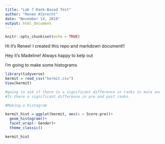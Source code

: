```yaml
---
title: "Lab 7 Rank-Based Test"
author: "Renee Albrecht"
date: "November 14, 2018"
output: html_document
---
```


```r
knitr::opts_chunk$set(echo = TRUE)
```

Hi it's Renee! I created this repo and markdown document!! 

Hey it's Madeline! Always happy to kelp out

I'm going to make some histograms
```r
library(tidyverse)
kermit = read_csv("kermit.csv")
View(kermit)

#going to ask if there is a significant difference in ranks in male and female students. 
#Is there a significant difference in pre and post ranks. 

```

```r
#Making a histogram

kermit_hist = ggplot(kermit, aes(x = Score.pre))+
  geom_histogram()+
  facet_wrap(~ Gender)+
  theme_classic()

kermit_hist
```


